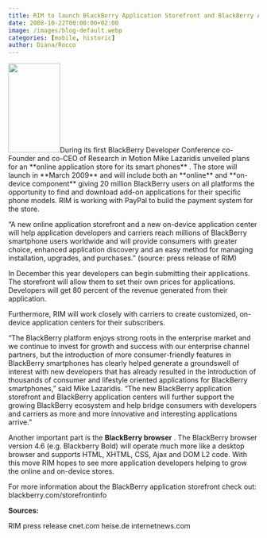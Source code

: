 ```yaml
---
title: RIM to launch BlackBerry Application Storefront and BlackBerry Application Center
date: 2008-10-22T00:00:00+02:00
image: /images/blog-default.webp
categories: [mobile, historic]
author: Diana/Rocco
---
```


<div class="entry-content">
<img class="alignleft" title="BlackBerry Storm" src="http://pavingways.com/wp-content/uploads/bb_storm_small-174x300.png" alt="" width="104" height="180" />During its first BlackBerry Developer Conference co-Founder and co-CEO of Research in Motion Mike Lazaridis unveiled plans for an **online application store for its smart phones** . The store will launch in **March 2009**  and will include both an **online**  and **on-device component**  giving 20 million BlackBerry users on all platforms the opportunity to find and download add-on applications for their specific phone models. RIM is working with PayPal to build the payment system for the store.





“A new online application storefront and a new on-device application center will help application developers and carriers reach millions of BlackBerry smartphone users worldwide and will provide consumers with greater choice, enhanced application discovery and an easy method for managing installation, upgrades, and purchases.” (source: press release of RIM)





In December this year developers can begin submitting their applications. The storefront will allow them to set their own prices for applications. Developers will get 80 percent of the revenue generated from their application.



Furthermore, RIM will work closely with carriers to create customized, on-device application centers for their subscribers.





“The BlackBerry platform enjoys strong roots in the enterprise market and we continue to invest for growth and success with our enterprise channel partners, but the introduction of more consumer-friendly features in BlackBerry smartphones has clearly helped generate a groundswell of interest with new developers that has already resulted in the introduction of thousands of consumer and lifestyle oriented applications for BlackBerry smartphones,” said Mike Lazaridis. “The new BlackBerry application storefront and BlackBerry application centers will further support the growing BlackBerry ecosystem and help bridge consumers with developers and carriers as more and more innovative and interesting applications arrive.”





Another important part is the **BlackBerry browser** . The BlackBerry browser version 4.6 (e.g. Blackberry Bold) will operate much more like a desktop browser and supports HTML, XHTML, CSS, Ajax and DOM L2 code. With this move RIM hopes to see more application developers helping to grow the online and on-device stores.





For more information about the BlackBerry application storefront check out:
blackberry.com/storefrontinfo



**Sources:** 


RIM press release
cnet.com
heise.de
internetnews.com
</div>

